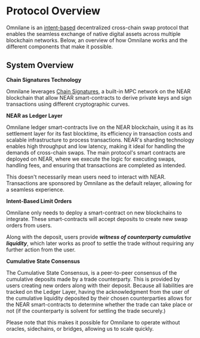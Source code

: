 # Protocol Overview

Omnilane is an [intent-based](https://blog.uniswap.org/uniswap-labs-and-across-propose-standard-for-cross-chain-intents) decentralized cross-chain swap protocol that enables the seamless exchange of native digital assets across multiple blockchain networks.
Below, an overview of how Omnilane works and the different components that make it possible.

## System Overview

**Chain Signatures Technology**

Omnilane leverages [Chain Signatures](https://docs.near.org/build/chain-abstraction/chain-signatures), a built-in MPC network on the NEAR blockchain that allow NEAR smart-contracts to derive private keys and sign transactions using different cryptographic curves.

**NEAR as Ledger Layer**

Omnilane ledger smart-contracts live on the NEAR blockchain, using it as its settlement layer for its fast blocktime, its efficiency in transaction costs and scalable infrastructure to process transactions. NEAR's sharding technology enables high throughput and low latency, making it ideal for handling the demands of cross-chain swaps.
The main protocol's smart contracts are deployed on NEAR, where we execute the logic for executing swaps, handling fees, and ensuring that transactions are completed as intended.

This doesn't necessarily mean users need to interact with NEAR. Transactions are sponsored by Omnilane as the default relayer, allowing for a seamless experience.

**Intent-Based Limit Orders**

Omnilane only needs to deploy a smart-contract on new blockchains to integrate. These smart-contracts will accept deposits to create new swap orders from users. 

Along with the deposit, users provide _**witness of counterparty cumulative liquidity**_, which later works as proof to settle the trade without requiring any further action from the user.

**Cumulative State Consensus**

The Cumulative State Consensus, is a peer-to-peer consensus of the cumulative deposits made by a trade counterparty. This is provided by users creating new orders along with their deposit. Because all liabilities are tracked on the Ledger Layer, having the acknowledgment from the user of the cumulative liquidity deposited by their chosen counterparties allows for the NEAR smart-contracts to determine whether the trade can take place or not (if the counterparty is solvent for settling the trade securely.)

Please note that this makes it possible for Omnilane to operate without oracles, sidechains, or bridges, allowing us to scale quickly.